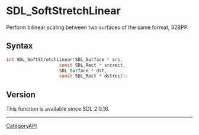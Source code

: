 = SDL_SoftStretchLinear =

Perform bilinear scaling between two surfaces of the same format, 32BPP.

== Syntax ==

<syntaxhighlight lang='c'>
int SDL_SoftStretchLinear(SDL_Surface * src,
                    const SDL_Rect * srcrect,
                    SDL_Surface * dst,
                    const SDL_Rect * dstrect);
</syntaxhighlight>

== Version ==

This function is available since SDL 2.0.16.

----
[[CategoryAPI]]


